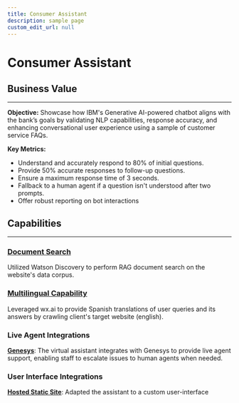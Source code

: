 ```yaml
---
title: Consumer Assistant
description: sample page
custom_edit_url: null
---
```


# Consumer Assistant

## Business Value
----
**Objective:** Showcase how IBM's Generative AI-powered chatbot aligns with the bank’s goals by validating NLP capabilities, response accuracy, and enhancing conversational user experience using a sample of customer service FAQs.

**Key Metrics:**
* Understand and accurately respond to 80% of initial questions.
* Provide 50% accurate responses to follow-up questions.
* Ensure a maximum response time of 3 seconds.
* Fallback to a human agent if a question isn't understood after two prompts.
* Offer robust reporting on bot interactions

## Capabilities
----

### [Document Search](/Create/solution-create-document%20search)
Utilized Watson Discovery to perform RAG document search on the website's data corpus.

### [Multilingual Capability](/Create/solution-multilingual-capability)
Leveraged wx.ai to provide Spanish translations of user queries and its answers by crawling client's target website (english). 

### Live Agent Integrations
[**Genesys**](/Create/Live%20Agent%20Integrations/Genesys%20Integration):
The virtual assistant integrates with Genesys to provide live agent support, enabling staff to escalate issues to human agents when needed.

### User Interface Integrations
[**Hosted Static Site**](/Create/User%20Interface%20Integrations/Hosted%20Static%20Site): Adapted the assistant to a custom user-interface
